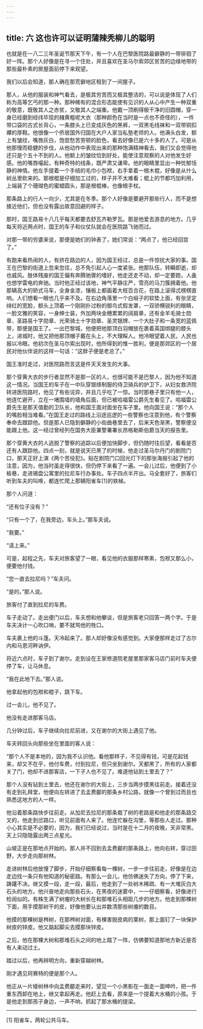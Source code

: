 ```yaml
---
---
---
```

title: 六 这也许可以证明蒲辣秃柳儿的聪明
---




也就是在一八二三年圣诞节那天下午，有一个人在巴黎医院路最僻静的一带徘徊了好一阵。那个人好像是在寻一个住处，并且喜欢在圣马尔索郊区贫苦的边缘地带的那些最朴素的房屋面前停下来观望。

我们以后会知道，那人确在那荒僻地区租到了一间屋子。

那人，从他的服装和神气看去，是极其穷苦而又极其整洁的，可以说是体现了人们称为高等乞丐的那一种。那种稀有的混合形态能使有见识的人从心中产生一种双重的敬意，既敬其人之赤贫，又敬其人之端重。他戴一顶刷得极干净的旧圆帽，穿一身已经磨到经纬毕现的赭黄粗呢大衣（那种颜色在当时是一点也不奇怪的），一件带口袋的古式长背心，一条膝头上已变成灰色的黑裤，一双黑毛线袜和一双带铜扣襻的厚鞋。他很像一个侨居国外归国在大户人家当私塾老师的人。他满头白发，额上有皱纹，嘴唇灰白，饱尝愁苦劳顿的脸色，看去好像已是六十多的人了。可是从他那慢而稳健的步伐，从他动作中表现出来的那种饱满精神看去，我们又会觉得他还只是个五十不到的人。他额上的皱纹恰到好处，能使注意观察的人对他发生好感。他的嘴唇嘬起，有种奇特的线条，既严肃又谦卑。他的眼睛里显出一种忧郁恬静的神情。他左手提着一个手结的毛巾小包袱，右手拿着一根木棍，好像是从什么树丛里砍来的。那根棍是仔细加工过的，样子并不太难看；棍上的节都巧加利用，上端装了个珊瑚色的蜜蜡圆头，那是根棍棒，也像根手杖。

那条路上的行人一向少，尤其是在冬季。那个人好像是要避开那些行人，而不是想接近他们，但也没有露出故意回避的样子。

那时，国王路易十八几乎每天都要去舒瓦齐勒罗瓦。那是他爱去游息的地方。几乎每天将近两点时，国王的车子和仪仗队就会在医院路飞驰而过。

对那一带的穷婆来说，那便是她们的钟表了，她们常说：“两点了，他已经回宫了。”

有跑来看热闹的人，有挤在路边的人，因为国王经过，总是一件惊扰大家的事。国王在巴黎的街道上忽来忽往，总不免引起人心一度紧张。他那队伍，转瞬即逝，却也威风。肢体残废的国王偏有奔腾驰骤的嗜好，他走还走不动，却一定要跑，人彘也想学雷电的奔驰。当时他正经过该地，神气平静庄严，雪亮的马刀簇拥着他。他那辆高大的轿式马车，全身金漆，镶板上都画着大枝百合花，在路上滚得忒楞楞直响。人们想看一眼也几乎来不及。在右边角落里一个白缎子的软垫上面，有张坚定绯红的宽脸，额头上顶着一个刚刚扑过粉的御鸟式假发罩，一双骄横锐利的眼睛，一脸文雅的笑容，一身绅士装，外加两块金穗累累的阔肩章，还有金羊毛骑士勋章、圣路易十字勋章、光荣骑士十字勋章、圣灵银牌、一个大肚子和一条宽的蓝佩带，那便是国王了。一出巴黎城，他便把他那顶白羽帽放在裹着英国绑腿的膝头上，进城时，他又把他那顶帽子戴在头上，不大理睬人。他冷眼望着人民，人民也报以冷眼。他初次在圣马尔索出现时，他所得到的惟一胜利，便是那郊区的一个居民对他伙伴说的这样一句话：“这胖子便是老总了。”

国王准时走过，对医院路而言这是件天天发生的大事。

那个穿黄大衣的步行者显然不是那一区的人，也很可能不是巴黎人，因为他不知道这一情况。当国王的车子在一中队穿银绦制服的侍卫骑兵的护卫下，从妇女救济院转进医院路时，他见了有些诧异，并且几乎吃了一惊。当时那巷子里只有他一人，他连忙避开，立在一堵围墙的墙角后面，但已被哈福雷公爵先生看见了。哈福雷公爵先生是那天值勤的卫队长，他和国王面对面坐在车子里。他向国王说：“那个人的嘴脸相当难看。”在国王走过的路线上沿途巡逻的一些警察也注意到他，有个警察奉命去跟踪他。但是那人已隐到僻静的小街曲巷里去了，后来天色渐黑，警察便没能跟上他。这一经过曾经列在国务大臣兼警署署长昂格勒斯伯爵当天的报告里。

那个穿黄大衣的人逃脱了警察的追踪以后便加快脚步，但仍随时往后望，看看是否还有人跟踪他。四点一刻，就是说天已黑了的时候，他走过圣马尔丹门的剧院门口，那天正好上演《两个苦役犯》。贴在剧院门口回光灯下的那张海报引起了他的注意，因为，他当时虽走得很快，但仍停下来看了一遍。一会儿过后，他便到了小板巷，走进锡盘公寓里的拉尼车行办事处。车子四点半开出。马全套好了，旅客们听到车夫的叫唤，都连忙爬上那辆阳雀车[1]的铁梯。

那个人问道：

“还有位子没有？”

“只有一个了，在我旁边，车头上。”那车夫说。

“我要。”

“请上来。”

可是，起程之先，车夫对旅客望了一眼，看见他的衣服那样寒素，包袱又那么小，便要他付钱。

“您一直去拉尼吗？”车夫问。

“是的。”那人说。

旅客付了直到拉尼的车费。

车子走动了。走出便门以后，车夫想和他攀谈，但是旅客老只回答一两个字。于是车夫决计一心吹口哨，要不就骂他的牲口。

车夫裹上他的斗篷。天冷起来了。那人却好像没有感觉到。大家便那样走过了古尔内和马恩河畔讷伊。

将近六点时，车子到了谢尔。走到设在王家修道院老屋里那家客马店门前时车夫便停了车，让马休息。

“我在此地下去。”那人说。

他拿起他的包袱和棍子，跳下车。

过一会儿，他不见了。

他没有走进那客马店。

几分钟过后，车子继续向拉尼前进，又在谢尔的大街上遇见了他。

车夫转回头向那些坐在里面的客人说：

“那个人不是本地的，因为我不认识他。看他那样子，不见得有钱，可是花起钱来，却又不在乎，他付车费，付到拉尼，但只坐到谢尔。天都黑了，所有的人家都关了门，他却不进那客店，一下子人也不见了。难道他钻到土里去了？”

那个人没有钻到土里去，他还在谢尔的大街上，三步当两步摸黑往前走。接着还没有走到礼拜堂，他便向左转进了去孟费郿的那条乡村公路，就像一个曾到过而且也熟悉这地方的人一样。

他沿着那条路快步往前走。从加尼去拉尼的那条栽了树的老路是和他走的那条路交叉的，他走到岔路口，听见前面有人来了。他连忙躲在沟里，等那些人走过。那种小心其实是不必要的，因为，我们已经说过，当时是在十二月的夜晚，天非常黑。天上只隐隐露出两三点星光。

山坡正是在那地点开始的。那人并不回到去孟费郿的那条路上，他向右转，穿过田野，大步走向那树林。

走进树林后他放慢了脚步，开始仔细察看每一棵树，一步一步往前走，好像是在边走边找一条只有他知道的秘密路。有那么一会儿，他仿佛迷失了方向，停了下来，踌躇不决。继又摸一段，走一段，最后，他走到了一处树木稀疏、有一大堆灰白大石头的地方。他兴奋地走向那些石头，在黑夜的迷雾中，一一仔细察看，好像进行检阅似的。有株生满了树瘤的大树长在和那堆石头相距几步的地方。他走到那棵树下面，用手摸那树干的皮，好像他要认出并数清那些树瘤的数目。

他摸的那棵树是梣树，在那梣树对面，有棵害脱皮病的栗树，那上面钉了一块保护树皮的锌皮。他又踮起脚尖去摸那块锌皮。

之后，他在那棵大树和那堆石头之间的地上踏了一阵，仿佛要知道那地方新近是否有人来动过土。

踏过以后，他再辨明方向，重新穿越树林。

刚才遇见珂赛特的便是那个人。

他正从一片矮树林中向孟费郿走来时，望见一个小黑影在一面走一面呻吟，把一件重东西卸在地上，继又拿起再走。他赶上去看，原来是一个提着大水桶的小孩。于是他走到那孩子身边，一声不响，抓起了那水桶的提梁。



* * *



[1] 阳雀车，两轮公共马车。